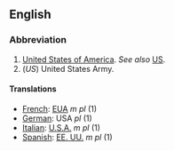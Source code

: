 ==English==

===Abbreviation===

# [[United States|United States of America]].  ''See also'' [[US]].
# (''US'') United States Army.

====Translations====
*[[French]]: [[EUA]] ''m pl'' (1)
*[[German]]: USA ''pl'' (1)
*[[Italian]]: [[U.S.A.]] ''m pl'' (1)
*[[Spanish]]: [[EE. UU.]] ''m pl'' (1)